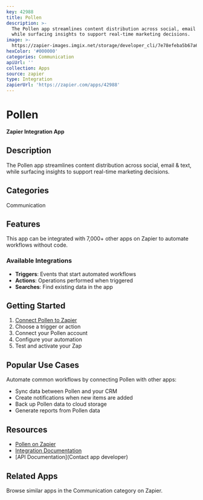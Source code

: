 ```yaml
---
key: 42988
title: Pollen
description: >-
  The Pollen app streamlines content distribution across social, email & text,
  while surfacing insights to support real-time marketing decisions.
image: >-
  https://zapier-images.imgix.net/storage/developer_cli/7e78efeba5b67a61fbfe0e8b63c3d5ac.png?auto=format%2Ccompress&ixlib=python-3.0.0&q=50
hexColor: '#000000'
categories: Communication
apiUrl: ''
collection: Apps
source: zapier
type: Integration
zapierUrl: 'https://zapier.com/apps/42988'
---
```

# Pollen

**Zapier Integration App**

## Description

The Pollen app streamlines content distribution across social, email & text, while surfacing insights to support real-time marketing decisions.

## Categories

Communication

## Features

This app can be integrated with 7,000+ other apps on Zapier to automate workflows without code.

### Available Integrations

- **Triggers**: Events that start automated workflows
- **Actions**: Operations performed when triggered
- **Searches**: Find existing data in the app

## Getting Started

1. [Connect Pollen to Zapier](https://zapier.com/apps/42988)
2. Choose a trigger or action
3. Connect your Pollen account
4. Configure your automation
5. Test and activate your Zap

## Popular Use Cases

Automate common workflows by connecting Pollen with other apps:

- Sync data between Pollen and your CRM
- Create notifications when new items are added
- Back up Pollen data to cloud storage
- Generate reports from Pollen data

## Resources

- [Pollen on Zapier](https://zapier.com/apps/42988)
- [Integration Documentation](https://zapier.com/apps/42988/integrations)
- [API Documentation](Contact app developer)

## Related Apps

Browse similar apps in the Communication category on Zapier.
